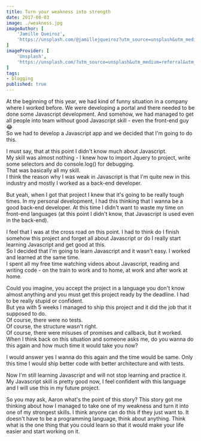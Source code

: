 ```yaml
---
title: Turn your weakness into strength
date: 2017-08-03
image: ./weakness.jpg
imageAuthor: [
	'Jamille Queiroz',
	'https://unsplash.com/@jamillejqueiroz?utm_source=unsplash&utm_medium=referral&utm_content=creditCopyText'
]
imageProvider: [
	'Unsplash',
	'https://unsplash.com/?utm_source=unsplash&utm_medium=referral&utm_content=creditCopyText'
]
tags:
- blogging
published: true
---
```


At the beginning of this year, we had kind of funny situation in a company where
I worked before. We were developing a portal and there needed to be done some
Javascript development. And somehow, we had managed to get all people into team
without good Javascript skill - even the front-end guy 😂<br /> So we had to
develop a Javascript app and we decided that I'm going to do this.

<ImageModal url="http://i.imgur.com/bOvhdk6m.jpg" text="Console meme" />

I must say, that at this point I didn't know much about Javascript.<br />
My skill was almost nothing - I knew how to import Jquery to project, write some selectors and do
console.log() for debugging.<br /> That was basically all my skill.<br /> I
think the reason why I was weak in Javascript is that I'm quite new in this
industry and mostly I worked as a back-end developer.

But yeah, when I got that project I knew that it's going to be really tough
times. In my personal development, I had this thinking that I wanna be a good
back-end developer. At this time I didn't want to waste my time on front-end
languages (at this point I didn't know, that Javascript is used even in the
back-end).

I feel that I was at the cross road on this point. I had to think do I finish
somehow this project and forget all about Javascript or do I really start
learning Javascript and get good at this.<br /> So I decided that I'm going to
learn Javascript and it wasn't easy. I worked and learned at the same
time.<br /> I spent all my free time watching videos about Javascript, reading
and writing code - on the train to work and to home, at work and after work at
home.

Could you imagine, you accept the project in a language you don't know almost
anything and you must get this project ready by the deadline. I had to be really
stupid or confident.<br /> But yea with 5 weeks I managed to ship this project
and it did the job that it supposed to do.<br /> Of course, there were no
tests.<br /> Of course, the structure wasn't right.<br /> Of course, there were
misuses of promises and callback, but it worked.<br /> When I think back on this
situation and someone asks me, do you wanna do this again and how much time it
would take you now?<br />

<ImageModal url="http://i.imgur.com/vOPoc1Um.jpg" text="Power meme" />

I would answer yes I wanna do this again and the time would be same.
Only this time I would ship better code with better architecture and with tests.

Now I'm still learning Javascript and will not stop learning and practice it. My
Javascript skill is pretty good now, I feel confident with this language and I
will use this in my future project.

So you may ask, Aaron what's the point of this story? This story got me thinking
about how I managed to take one of my weakness and turn it into one of my
strongest skills. I think anyone can do this if they just want to. It doesn't
have to be a programming language, think about anything. Think what is the one
thing that you could learn so that it would make your life easier and start
working on it.
